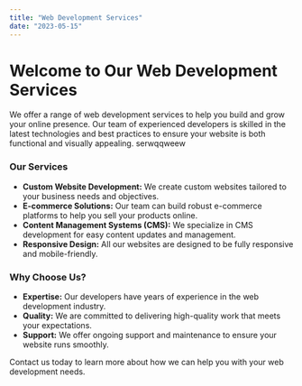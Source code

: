 ```yaml
---
title: "Web Development Services"
date: "2023-05-15"
---
```


# Welcome to Our Web Development Services

We offer a range of web development services to help you build and grow your online presence. Our team of experienced developers is skilled in the latest technologies and best practices to ensure your website is both functional and visually appealing. serwqqweew

### Our Services

- **Custom Website Development:** We create custom websites tailored to your business needs and objectives.
- **E-commerce Solutions:** Our team can build robust e-commerce platforms to help you sell your products online.
- **Content Management Systems (CMS):** We specialize in CMS development for easy content updates and management.
- **Responsive Design:** All our websites are designed to be fully responsive and mobile-friendly.

### Why Choose Us?

- **Expertise:** Our developers have years of experience in the web development industry.
- **Quality:** We are committed to delivering high-quality work that meets your expectations.
- **Support:** We offer ongoing support and maintenance to ensure your website runs smoothly.

Contact us today to learn more about how we can help you with your web development needs.

<CountUpAnimationContainer />
